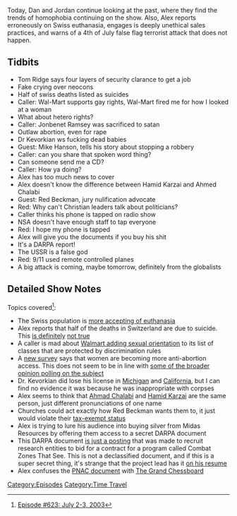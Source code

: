 {{DEFAULTSORT:
    #_EPISODE_0623:July 2-3, 2003
}}{{Episode
    | title             = July 2-3, 2003
    | caption           = [https://knowledgefight.libsyn.com/623-july-2-3-2003 Listen to this episode on Libsyn]
    | episodeNumber     = 623
    | length            = 01:14:36
    | airDate           = December 2, 2021
    | coverageStartDate = July 2, 2003
    | coverageEndDate   = July 3, 2003
    | episodeType       = [[:Category:Time Travel|Time Travel]]
    | appearance        = [[Tom Ridge]], [[Jonbenet Ramsey]], [[Mike Hanson]], [[Hamid Karzai]], [[Ahmed Chalabi]], [[Red Beckman]]
    | oocDrop           = It's Hades on earth, thanks for the call
    | previousEpisode   = [[622: June 30-July 1, 2003]]
    | nextEpisode       = [[624: November 30, 2021]]
}}

{{Stub}}

Today, Dan and Jordan continue looking at the past, where they find the trends of homophobia continuing on the show.  Also, Alex reports erroneously on Swiss euthanasia, engages is deeply unethical sales practices, and warns of a 4th of July false flag terrorist attack that does not happen.

==Tidbits==

*Tom Ridge says four layers of security clarance to get a job
*Fake crying over neocons
*Half of swiss deaths listed as suicides
*Caller: Wal-Mart supports gay rights, Wal-Mart fired me for how I looked at a woman
*What about hetero rights?
*Caller: Jonbenet Ramsey was sacrificed to satan
*Outlaw abortion, even for rape
*Dr Kevorkian ws fucking dead babies
*Guest: Mike Hanson, tells his story about stopping a robbery
*Caller: can you share that spoken word thing?
*Can someone send me a CD?
*Caller: How ya doing?
*Alex has too much news to cover
*Alex doesn't know the difference between Hamid Karzai and Ahmed Chalabi
*Guest: Red Beckman, jury nulification advocate
*Red: Why can't Christian leaders talk about politicians?
*Caller thinks his phone is tapped on radio show
*NSA doesn't have enough staff to tap everyone
*Red: I hope my phone is tapped
*Alex will give you the documents if you buy his shit
*It's a DARPA report!
*The USSR is a false god
*Red: 9/11 used remote controlled planes
*A big attack is coming, maybe tomorrow, definitely from the globalists

==Detailed Show Notes==

Topics covered<ref>[https://knowledgefight.com/research/2021/12/2/episode-623-july-2-3-2003 Episode #623: July 2-3, 2003]</ref>:

*The Swiss population is [https://www.swissinfo.ch/eng/swiss-more-tolerant-of-euthanasia/3368434 more accepting of euthanasia]
*Alex reports that half of the deaths in Switzerland are due to suicide. This [https://www.ncbi.nlm.nih.gov/pmc/articles/PMC1125125/ is definitely] [https://www.thelancet.com/pb-assets/Lancet/extras/03art3298web.pdf not true]
*A caller is mad about [https://www.nytimes.com/2003/07/02/us/wal-mart-sets-a-new-policy-that-protects-gay-workers.html Walmart adding sexual orientation] to its list of classes that are protected by discrimination rules
*A [https://www.washingtontimes.com/news/2003/jul/1/20030701-115636-9509r/ new survey] says that women are becoming more anti-abortion access. This does not seem to be in line with [https://www.pewresearch.org/fact-tank/2021/05/06/about-six-in-ten-americans-say-abortion-should-be-legal-in-all-or-most-cases/ some of the broader] [https://news.gallup.com/poll/245618/abortion-trends-gender.aspx opinion polling on the subject]
*Dr. Kevorkian did lose his license in [https://www.nytimes.com/1991/11/21/us/michigan-board-suspends-license-of-doctor-who-aided-in-suicides.html Michigan] and [https://www.nytimes.com/1993/04/28/us/doctor-who-aided-suicides-loses-license-in-california.html California], but I can find no evidence it was because he was inappropriate with corpses
*Alex seems to think that [https://www.nytimes.com/2015/11/04/world/middleeast/ahmad-chalabi-iraq-dead.html Ahmad Chalabi] and [https://www.nytimes.com/topic/person/hamid-karzai Hamid Karzai] are the same person, just different pronunciations of one name
*Churches could act exactly how Red Beckman wants them to, it just would violate their [https://www.irs.gov/charities-non-profits/charitable-organizations/the-restriction-of-political-campaign-intervention-by-section-501c3-tax-exempt-organizations%20 tax-exempt status]
*Alex is trying to lure his audience into buying silver from Midas Resources by offering them access to a secret DARPA document
*This DARPA document [https://web.archive.org/web/20030803074459/http://dtsn.darpa.mil/ixo/solicitations/cts/index.htm is just a posting] that was made to recruit research entities to bid for a contract for a program called Combat Zones That See. This is not a declassified document, and if this is a super secret thing, it's strange that the project lead has it [https://www.linkedin.com/in/thomas-strat-phd-a43461b on his resume]
*Alex confuses the [https://web.archive.org/web/20130817122719/http://www.newamericancentury.org/RebuildingAmericasDefenses.pdf PNAC document] with [http://www.takeoverworld.info/Grand_Chessboard.pdf The Grand Chessboard]

[[Category:Episodes]]
[[Category:Time Travel]]